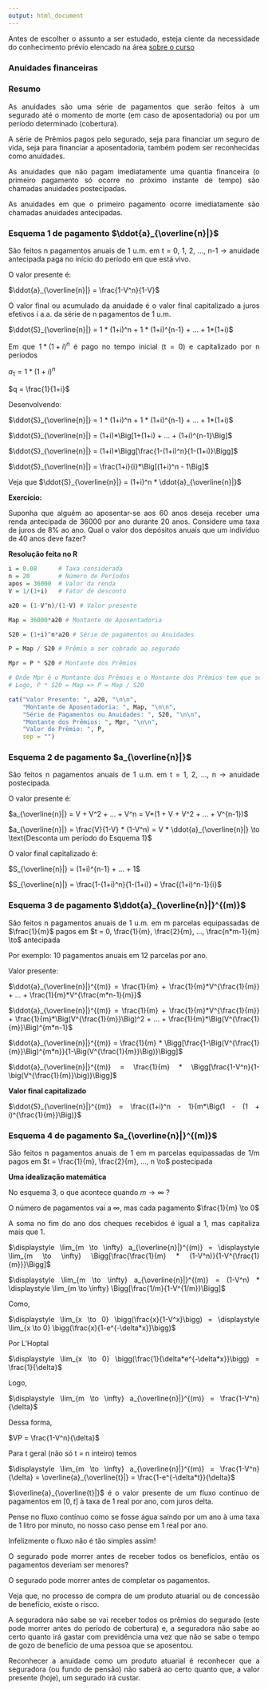 ```yaml
---
output: html_document
---
```


<div style="text-align: justify">

Antes de escolher o assunto a ser estudado, esteja ciente da necessidade do conhecimento prévio elencado na área [sobre o curso](https://atuarial-1-ufrn.netlify.app/about.html)

### __Anuidades financeiras__

### Resumo

As anuidades são uma série de pagamentos que serão feitos à um segurado até o momento de morte (em caso de aposentadoria) ou por um período determinado (cobertura).

A série de Prêmios pagos pelo segurado, seja para financiar um seguro de vida, seja para financiar a aposentadoria, também podem ser reconhecidas como anuidades.

As anuidades que não pagam imediatamente uma quantia financeira (o primeiro pagamento só ocorre no próximo instante de tempo) são chamadas anuidades postecipadas.

As anuidades em que o primeiro pagamento ocorre imediatamente são chamadas anuidades antecipadas.

### __Esquema 1 de pagamento__ $\ddot{a}_{\overline{n}|}$

São feitos n pagamentos anuais de 1 u.m. em t = 0, 1, 2, ..., n-1 $\to$ anuidade antecipada  paga no início do período em que está vivo.

O valor presente é:

$\ddot{a}_{\overline{n}|} = \frac{1-V^n}{1-V}$

O valor final ou acumulado da anuidade é o valor final capitalizado a juros efetivos i a.a. da série de n pagamentos de 1 u.m.

$\ddot{S}_{\overline{n}|} = 1 * (1+i)^n + 1 * (1+i)^{n-1} + ... + 1*(1+i)$

Em que $1*(1+i)^n$ é pago no tempo inicial (t = 0) e capitalizado por n períodos

$a_1 = 1*(1+i)^n$

$q = \frac{1}{1+i}$

Desenvolvendo:

$\ddot{S}_{\overline{n}|} = 1 * (1+i)^n + 1 * (1+i)^{n-1} + ... + 1*(1+i)$

$\ddot{S}_{\overline{n}|} = (1+i)*\Big[1+(1+i) + ... + (1+i)^{n-1}\Big]$

$\ddot{S}_{\overline{n}|} = (1+i)*\Bigg[\frac{1-(1+i)^n}{1-(1+i)}\Bigg]$

$\ddot{S}_{\overline{n}|} = \frac{1+i}{i}*\Big[(1+i)^n - 1\Big]$

Veja que $\ddot{S}_{\overline{n}|} = (1+i)^n * \ddot{a}_{\overline{n}|}$

__Exercício:__

Suponha que alguém ao aposentar-se aos 60 anos deseja receber uma renda antecipada de 36000 por ano durante 20 anos. Considere uma taxa de juros de 8% ao ano. Qual o valor dos depósitos anuais que  um indivíduo de 40 anos deve fazer?

__Resolução feita no R__

```r
i = 0.08      # Taxa considerada
n = 20        # Número de Períodos
apos = 36000  # Valor da renda
V = 1/(1+i)   # Fator de desconto

a20 = (1-V^n)/(1-V) # Valor presente

Map = 36000*a20 # Montante de Aposentadoria

S20 = (1+i)^n*a20 # Série de pagamentos ou Anuidades

P = Map / S20 # Prêmio a ser cobrado ao segurado

Mpr = P * S20 # Montante dos Prêmios

# Onde Mpr é o Montante dos Prêmios e o Montante dos Prêmios tem que ser igual ao Montante da Aposentadoria (Mpr = Map). 
# Logo, P * S20 = Map => P = Map / S20

cat("Valor Presente: ", a20, "\n\n",
    "Montante de Aposentadoria: ", Map, "\n\n",
    "Série de Pagamentos ou Anuidades: ", S20, "\n\n",
    "Montante dos Prêmios: ", Mpr, "\n\n",
    "Valor do Prêmio: ", P, 
    sep = "")

```

### __Esquema 2 de pagamento__ $a_{\overline{n}|}$

São feitos n pagamentos anuais de 1 u.m. em t = 1, 2, ..., n $\to$ anuidade postecipada.

O valor presente é:

$a_{\overline{n}|} = V + V^2 + ... + V^n = V*(1 + V + V^2 + ... + V^{n-1})$

$a_{\overline{n}|} = \frac{V}{1-V} * (1-V^n) = V * \ddot{a}_{\overline{n}|} \to \text{Desconta um período do Esquema 1}$

O valor final capitalizado é:

$S_{\overline{n}|} = (1+i)^{n-1} + ... + 1$

$S_{\overline{n}|} = \frac{1-(1+i)^n}{1-(1+i)} = \frac{(1+i)^n-1}{i}$

### __Esquema 3 de pagamento__ $\ddot{a}_{\overline{n}|}^{(m)}$

São feitos n pagamentos anuais de 1 u.m. em m parcelas equipassadas de $\frac{1}{m}$ pagos em $t = 0, \frac{1}{m}, \frac{2}{m}, ..., \frac{n*m-1}{m} \to$ antecipada

Por exemplo: 10 pagamentos anuais em 12 parcelas por ano.

Valor presente:

$\ddot{a}_{\overline{n}|}^{(m)} = \frac{1}{m} + \frac{1}{m}*V^{\frac{1}{m}} + ... + \frac{1}{m}*V^{\frac{m*n-1}{m}}$

$\ddot{a}_{\overline{n}|}^{(m)} = \frac{1}{m} + \frac{1}{m}*V^{\frac{1}{m}} + \frac{1}{m}*\Big(V^{\frac{1}{m}}\Big)^2 + ... + \frac{1}{m}*\Big(V^{\frac{1}{m}}\Big)^{m*n-1}$

$\ddot{a}_{\overline{n}|}^{(m)} = \frac{1}{m} * \Bigg[\frac{1-\Big(V^{\frac{1}{m}}\Big)^{m*n}}{1-\Big(V^{\frac{1}{m}}\Big)}\Bigg]$

$\ddot{a}_{\overline{n}|}^{(m)} = \frac{1}{m} * \Bigg[\frac{1-V^n}{1-\big(V^{\frac{1}{m}}\big)}\Bigg]$

__Valor final capitalizado__

$\ddot{S}_{\overline{n}|}^{(m)} = \frac{(1+i)^n - 1}{m*\Big(1 - (1 + i)^{\frac{1}{m}}\Big)}$

### __Esquema 4 de pagamento__ $a_{\overline{n}|}^{(m)}$

São feitos n pagamentos anuais de 1 em m parcelas equipassadas de 1/m pagos em $t = \frac{1}{m}, \frac{2}{m}, ..., n \to$ postecipada

__Uma idealização matemática__

No esquema 3, o que acontece quando $m \to \infty$ ?

O número de pagamentos vai a $\infty$, mas cada pagamento $\frac{1}{m} \to 0$

A soma no fim do ano dos cheques recebidos é igual a 1, mas capitaliza mais que 1.

$\displaystyle \lim_{m \to \infty} a_{\overline{n}|}^{(m)} = \displaystyle \lim_{m \to \infty} \Bigg[\frac{\frac{1}{m} * (1-V^n)}{1-V^{\frac{1}{m}}}\Bigg]$

$\displaystyle \lim_{m \to \infty} a_{\overline{n}|}^{(m)} = (1-V^n) * \displaystyle \lim_{m \to \infty} \Bigg[\frac{1/m}{1-V^{1/m}}\Bigg]$

Como,

$\displaystyle \lim_{x \to 0} \bigg(\frac{x}{1-V^x}\bigg) = \displaystyle \lim_{x \to 0} \bigg(\frac{x}{1-e^{-\delta*x}}\bigg)$

Por L'Hoptal

$\displaystyle \lim_{x \to 0} \bigg(\frac{1}{\delta*e^{-\delta*x}}\bigg) = \frac{1}{\delta}$

Logo,

$\displaystyle \lim_{m \to \infty} a_{\overline{n}|}^{(m)} = \frac{1-V^n}{\delta}$

Dessa forma, 

$VP = \frac{1-V^n}{\delta}$

Para t geral (não só t = n inteiro) temos

$\displaystyle \lim_{m \to \infty} a_{\overline{n}|}^{(m)} = \frac{1-V^n}{\delta} = \overline{a}_{\overline{t}|} = \frac{1-e^{-\delta*t}}{\delta}$

$\overline{a}_{\overline{t}|}$ é o valor presente de um fluxo contínuo de pagamentos em $[0, t]$ à taxa de 1 real por ano, com juros delta.

Pense no fluxo contínuo como se fosse água saindo por um ano à uma taxa de 1 litro por minuto, no nosso caso pense em 1 real por ano.

Infelizmente o fluxo não é tão simples assim!

O segurado pode morrer antes de receber todos os benefícios, então os pagamentos deveriam ser menores?

O segurado pode morrer antes de completar os pagamentos.

Veja que, no processo de compra de um produto atuarial ou de concessão de benefício, existe o risco.

A seguradora não sabe se vai receber todos os prêmios do segurado (este pode morrer antes do período de cobertura) e, a seguradora não sabe ao certo quanto irá gastar com previdência uma vez que não se sabe o tempo de gozo de benefício de uma pessoa que se aposentou.

Reconhecer a anuidade como um produto atuarial é reconhecer que a seguradora (ou fundo de pensão) não saberá ao certo quanto que, a valor presente (hoje), um segurado irá custar.

</div>